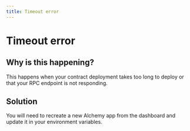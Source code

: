 ```yaml
---
title: Timeout error
---
```


# Timeout error

## Why is this happening?

<span>
  This happens when your contract deployment takes too long to deploy or that your RPC endpoint is not responding.
</span>

## Solution

<span>
  You will need to recreate a new Alchemy app from the dashboard and update it in your environment variables.
</span>
